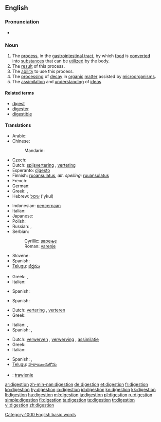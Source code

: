 {{also|digestión}}
==English==
{{wikipedia}}

===Pronunciation===
* {{audio|en-us-digestion.ogg|Audio (US)}}
{{rfp|lang=no}}

===Noun===
{{en-noun|s|-}}

# The [[process]], in the [[gastrointestinal tract]], by which [[food]] is [[convert]]ed into [[substance]]s that can be [[utilize]]d by the body.
# The [[result]] of this process.
# The [[ability]] to use this process.
# The [[processing]] of [[decay]] in [[organic]] [[matter]] assisted by [[microorganism]]s.
# The [[assimilation]] and [[understanding]] of [[idea]]s.

====Related terms====
* [[digest]]
* [[digester]]
* [[digestible]]

====Translations====
{{trans-top|process in gastrointestinal tract}}
* Arabic: {{t|ar|هضم|m|tr=haDm}}
* Chinese:
*: Mandarin: {{t-|cmn|消化|tr=xiāohuà|sc=Hani}}
* Czech: {{t-|cs|trávení|n}}
* Dutch: [[spijsvertering]] {{f}}, [[vertering]] {{f}}
* Esperanto: [[digesto]]
* Finnish: [[ruoansulatus]], ''alt. spelling:'' [[ruuansulatus]]
* French: {{t+|fr|digestion|f}}
* German: {{t+|de|Verdauung|f}}
* Greek: {{t+|el|πέψη|f|tr=pépsi}}, {{t|el|χώνεψη|f|tr=khónepsi}}
* Hebrew: [[עיכול]] ('ykul) {{m}}
{{trans-mid}}
* Indonesian: [[pencernaan]]
* Italian: {{t+|it|digestione|f}}
* Japanese: {{t-|ja|消化|tr=しょうか, shōka}}
* Polish: {{t+|pl|trawienie|n}}
* Russian: {{t+|ru|пищеварение|n|tr=piščevarénije}}, {{t+|ru|переваривание|n|tr=perevarivánije}}
* Serbian:
*: Cyrillic: [[варење]] {{n}}
*: Roman: [[varenje]] {{n}}
* Slovene: {{t+|sl|prebava|f}}
* Spanish: {{t+|es|digestión|f}}
* [[Telugu]]: [[జీర్ణము]]
{{trans-bottom}}

{{trans-top|result of this process}}
* Greek: {{t+|el|πέψη|f}}, {{t|el|χώνεψη|f}}
* Italian: {{t+|it|digestione|f}}
{{trans-mid}}
* Spanish: {{t+|es|digestión|f}}
{{trans-bottom}}

{{trans-top|ability to use this process}}
* Spanish: {{t+|es|digestión|f}}
{{trans-mid}}
{{trans-bottom}}

{{trans-top|processing of decay in organic matter assisted by microorganisms}}
* Dutch: [[vertering]] {{f}}, [[verteren]] {{n}}
* Greek: {{t|el|αποσύνθεση|f}}
{{trans-mid}}
* Italian: {{t+|it|decomposizione|f}}, {{t+|it|digestione|f}}
* Spanish: {{t+|es|descomposición|f}}, {{t+|es|putrefacción|f}}
{{trans-bottom}}

{{trans-top|assimilation and understanding of ideas}}
* Dutch: [[verwerven]] {{n}}, [[verwerving]] {{f}}, [[assimilatie]] {{f}}
* Greek: {{t|el|αφομοίωση|f}}
* Italian: {{t-|it|assimilazione|f}}
{{trans-mid}}
* Spanish: {{t+|es|digestión|f}}, {{t+|es|asimilación|f}}
* [[Telugu]]: [[హరాయించుకొను]]
{{trans-bottom}}

{{checktrans-top}}
* {{ttbc|Polish}}: [[trawienie]] {{n}}
{{checktrans-bottom}}

[[Category:1000 English basic words]]

[[ar:digestion]]
[[zh-min-nan:digestion]]
[[de:digestion]]
[[et:digestion]]
[[fr:digestion]]
[[ko:digestion]]
[[hy:digestion]]
[[io:digestion]]
[[id:digestion]]
[[kn:digestion]]
[[kk:digestion]]
[[li:digestion]]
[[hu:digestion]]
[[ml:digestion]]
[[ja:digestion]]
[[pl:digestion]]
[[ru:digestion]]
[[simple:digestion]]
[[fi:digestion]]
[[ta:digestion]]
[[te:digestion]]
[[tr:digestion]]
[[vi:digestion]]
[[zh:digestion]]